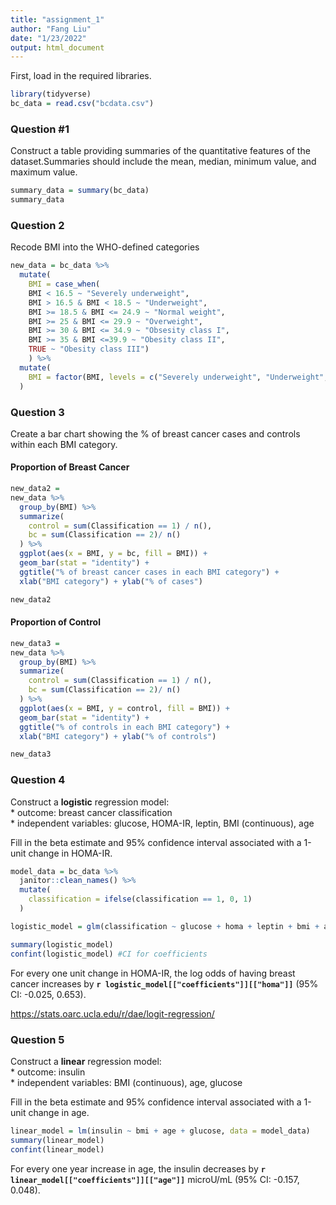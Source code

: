```yaml
---
title: "assignment_1"
author: "Fang Liu"
date: "1/23/2022"
output: html_document
---
```


First, load in the required libraries. 
```r
library(tidyverse)
bc_data = read.csv("bcdata.csv")
```


### Question #1  
Construct a table providing summaries of the quantitative features of the dataset.Summaries should include the mean, median, minimum value, and maximum value.
```r
summary_data = summary(bc_data)
summary_data

```


### Question 2  
Recode BMI into the WHO-defined categories
```r
new_data = bc_data %>%
  mutate(
    BMI = case_when(
    BMI < 16.5 ~ "Severely underweight",
    BMI > 16.5 & BMI < 18.5 ~ "Underweight",
    BMI >= 18.5 & BMI <= 24.9 ~ "Normal weight",      
    BMI >= 25 & BMI <= 29.9 ~ "Overweight",
    BMI >= 30 & BMI <= 34.9 ~ "Obsesity class I",
    BMI >= 35 & BMI <=39.9 ~ "Obesity class II",
    TRUE ~ "Obesity class III")
    ) %>% 
  mutate(
    BMI = factor(BMI, levels = c("Severely underweight", "Underweight", "Normal weight", "Overweight", "Obsesity class I", "Obesity class II", "Obesity class III"))
  )
```


### Question 3
Create a bar chart showing the % of breast cancer cases and controls within each BMI category.

#### Proportion of Breast Cancer 
```r
new_data2 =
new_data %>% 
  group_by(BMI) %>% 
  summarize(
    control = sum(Classification == 1) / n(),
    bc = sum(Classification == 2)/ n()
  ) %>% 
  ggplot(aes(x = BMI, y = bc, fill = BMI)) +
  geom_bar(stat = "identity") +
  ggtitle("% of breast cancer cases in each BMI category") +
  xlab("BMI category") + ylab("% of cases")

new_data2
```

#### Proportion of Control
```r
new_data3 =
new_data %>% 
  group_by(BMI) %>% 
  summarize(
    control = sum(Classification == 1) / n(),
    bc = sum(Classification == 2)/ n()
  ) %>% 
  ggplot(aes(x = BMI, y = control, fill = BMI)) +
  geom_bar(stat = "identity") + 
  ggtitle("% of controls in each BMI category") +
  xlab("BMI category") + ylab("% of controls")

new_data3
```

### Question 4
Construct a **logistic** regression model:  
* outcome: breast cancer classification  
* independent variables: glucose, HOMA-IR, leptin, BMI (continuous), age  

Fill in the beta estimate and 95% confidence interval associated with a 1-unit change in HOMA-IR.
```r
model_data = bc_data %>% 
  janitor::clean_names() %>% 
  mutate(
    classification = ifelse(classification == 1, 0, 1)
  )

logistic_model = glm(classification ~ glucose + homa + leptin + bmi + age, data = model_data, family = "binomial")

summary(logistic_model)
confint(logistic_model) #CI for coefficients
```
For every one unit change in HOMA-IR, the log odds of having breast cancer increases by **`r logistic_model[["coefficients"]][["homa"]]`** (95% CI: -0.025, 0.653).  

<https://stats.oarc.ucla.edu/r/dae/logit-regression/>

### Question 5
Construct a **linear** regression model:  
* outcome: insulin  
* independent variables: BMI (continuous), age, glucose  

Fill in the beta estimate and 95% confidence interval associated with a 1-unit change in age.
```r
linear_model = lm(insulin ~ bmi + age + glucose, data = model_data)
summary(linear_model)
confint(linear_model)
```
For every one year increase in age, the insulin decreases by **`r linear_model[["coefficients"]][["age"]]`** microU/mL (95% CI: -0.157, 0.048).

